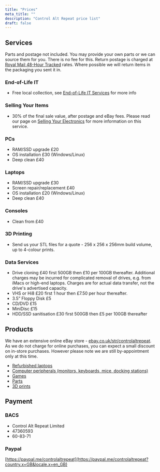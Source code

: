 ```yaml
---
title: "Prices"
meta_title: ""
description: "Control Alt Repeat price list"
draft: false
---
```


## Services

<Notice type="note">Parts and postage not included. You may provide your own parts or we can source them for you. There is no fee for this. Return postage is charged at [Royal Mail 48-Hour Tracked](https://www.royalmail.com/sending/uk/tracked-48) rates. Where possible we will return items in the packaging you sent it in.</Notice>

### End-of-Life IT

- Free local collection, see [End-of-Life IT Services](/end-of-life-it-services) for more info

### Selling Your Items

- 30% of the final sale value, after postage and eBay fees. Please read our page on [Selling Your Electronics](/selling-your-electronics) for more information on this service.

### PCs

- RAM/SSD upgrade £20
- OS installation £30 (Windows/Linux)
- Deep clean £40

### Laptops

- RAM/SSD upgrade £30
- Screen repair/replacement £40
- OS installation £20 (Windows/Linux)
- Deep clean £40

### Consoles

- Clean from £40

### 3D Printing

- Send us your STL files for a quote - 256 x 256 x 256mm build volume, up to 4-colour prints. 

### Data Services

- Drive cloning £40 first 500GB then £10 per 100GB thereafter. Additional charges may be incurred for complicated removal of drives, e.g. from iMacs or high-end laptops. Charges are for actual data transfer, not the drive's advertised capacity.
- VHS or Hi8 £20 first 1 hour then £7.50 per hour thereafter.
- 3.5” Floppy Disk £5
- CD/DVD £15
- MiniDisc £15
- HDD/SSD sanitisation £30 first 500GB then £5 per 100GB thereafter

## Products

We have an extensive online eBay store - [ebay.co.uk/str/controlaltrepeat](https://www.ebay.co.uk/str/controlaltrepeat). As we do not charge for online purchases, you can expect a small discount on in-store purchases. However please note we are still by-appointment only at this time.

- [Refurbished laptops](https://www.ebay.co.uk/str/controlaltrepeat/Refurbished-Laptops-PCs/_i.html?store_cat=41865817010)
- [Computer peripherals (monitors, keyboards, mice, docking stations)](https://www.ebay.co.uk/str/controlaltrepeat/Computer-Peripherals/_i.html?store_cat=41874160010)
- [Games](https://www.ebay.co.uk/str/controlaltrepeat/Games/_i.html?store_cat=41874164010)
- [Parts](https://www.ebay.co.uk/str/controlaltrepeat/Parts/_i.html?store_cat=41874161010)
- [3D prints](https://www.ebay.co.uk/str/controlaltrepeat/3D-Prints/_i.html?store_cat=41874162010)

## Payment

### BACS

- Control Alt Repeat Limited
- 47360593
- 60-83-71

### Paypal

[https://paypal.me/controlaltrepeat](https://paypal.me/controlaltrepeat?country.x=GB&locale.x=en_GB)

